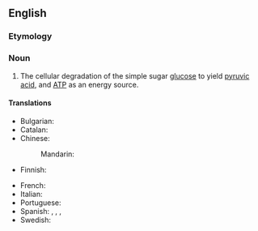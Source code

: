 ==English==
{{wikipedia}}

===Etymology===
{{confix|glyco|lysis|lang=en}}

===Noun===
{{en-noun|-|glycolyses}}

# {{lb|en|biology}} The cellular degradation of the simple sugar [[glucose]] to yield [[pyruvic acid]], and [[ATP]] as an energy source.

====Translations====
{{trans-top|cellular degradation of glucose}}
* Bulgarian: {{t|bg|глюкоза|f}}
* Catalan: {{t|ca|glicòlisi|f}}
* Chinese:
*: Mandarin: {{t+|cmn|糖酵解|tr=tángjiàojiě|sc=Hani}}
* Finnish: {{t+|fi|glykolyysi}}
{{trans-mid}}
* French: {{t+|fr|glycolyse|f}}
* Italian: {{t+|it|glicolisi|f}}
* Portuguese: {{t+|pt|glicólise|f}}
* Spanish: {{t|es|glicólisis|f}}, {{t|es|glicolisis|f}}, {{t|es|glucólisis|f}}, {{t|es|glucolisis|f}}
* Swedish: {{t+|sv|glykolys}}
{{trans-bottom}}